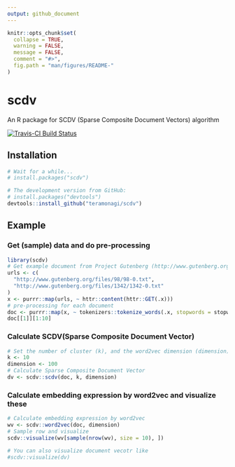 ```yaml
---
output: github_document
---
```


<!-- README.md is generated from README.Rmd. Please edit that file -->

```r
knitr::opts_chunk$set(
  collapse = TRUE,
  warning = FALSE,
  message = FALSE,
  comment = "#>",
  fig.path = "man/figures/README-"
)
```

# scdv
An R package for SCDV (Sparse Composite Document Vectors) algorithm

[![Travis-CI Build
Status](https://api.travis-ci.com/teramonagi/scdv.svg?branch=master)](https://travis-ci.com/teramonagi/scdv)
<!-- [![CRAN\_Status\_Badge](https://www.r-pkg.org/badges/version/scdv)](https://cran.r-project.org/package=scdv) -->

## Installation

```r
# Wait for a while...
# install.packages("scdv")

# The development version from GitHub:
# install.packages("devtools")
devtools::install_github("teramonagi/scdv")
```

## Example

### Get (sample) data and do pre-processing
```r
library(scdv)
# Get example document from Project Gutenberg (http://www.gutenberg.org/wiki/Main_Page)
urls <- c(
  "http://www.gutenberg.org/files/98/98-0.txt",
  "http://www.gutenberg.org/files/1342/1342-0.txt"
)
x <- purrr::map(urls, ~ httr::content(httr::GET(.x)))
# pre-processing for each document
doc <- purrr::map(x, ~ tokenizers::tokenize_words(.x, stopwords = stopwords::stopwords("en"))[[1]])
doc[[1]][1:10]
```

### Calculate SCDV(Sparse Composite Document Vector)
```r
# Set the number of cluster (k), and the word2vec dimension (dimension)
k <- 10
dimension <- 100
# Calculate Sparse Composite Document Vector
dv <- scdv::scdv(doc, k, dimension)
```

### Calculate embedding expression by word2vec and visualize these
```r
# Calculate embedding expression by word2vec
wv <- scdv::word2vec(doc, dimension)
# Sample row and visualize
scdv::visualize(wv[sample(nrow(wv), size = 10), ])

# You can also visualize document vecotr like
#scdv::visualize(dv)
```

